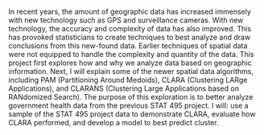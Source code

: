 In recent years, the amount of geographic data has increased immensely with new technology such as GPS and surveillance cameras. With new technology, the accuracy and complexity of data has also improved. This has provoked statisticians to create techniques to best analyze and draw conclusions from this new-found data. Earlier techniques of spatial data were not equipped to handle the complexity and quantity of the data. This project first explores how and why we analyze data based on geographic information. Next, I will explain some of the newer spatial data algorithms, including PAM (Partitioning Around Medoids), CLARA (Clustering LARge Applications), and CLARANS (Clustering Large Applications based on RANdomized Search). The purpose of this exploration is to better analyze government health data from the previous STAT 495 project. I will: use a sample of the STAT 495 project data to demonstrate CLARA, evaluate how CLARA performed, and develop a model to best predict cluster.